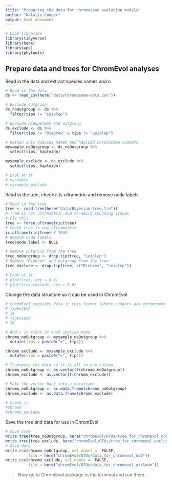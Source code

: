 ```yaml
---
title: "Preparing the data for chromosome evolution models"
author: "Natalie Cooper"
output: html_document
---
```


```r
# Load libraries
library(tidyverse)
library(here)
library(ape)
library(phytools)
```

## Prepare data and trees for ChromEvol analyses

Read in the data and extract species names and n
```r
# Read in the data
ds <- read_csv(here("data/chromosome-data.csv"))

# Exclude outgroup
ds_noOutgroup <- ds %>% 
  filter(tips != "Leiolep")

# Exclude Rieppeleon and outgroup
ds_exclude <- ds %>% 
  filter(tips != "Riebrev" & tips != "Leiolep")

# Retain only species names and haploid chromosome numbers
mysample_noOutgroup <- ds_noOutgroup %>%
  select(tips, haploidn)

mysample_exclude <- ds_exclude %>%
  select(tips, haploidn)

# Look at it
# mysample
# mysample_exclude
```

Read in the tree, check it is ultrametric and remove node labels
```r
# Read in the tree
tree <- read.tree(here("data/Bayesian-tree.tre"))
# Tree is not ultrametric due to weird rounding issues
# Fix this
tree <- force.ultrametric(tree)
# Check tree is now ultrametric
is.ultrametric(tree) # TRUE
# Remove node labels
tree$node.label <- NULL

# Remove outgroup from the tree
tree_noOutgroup <- drop.tip(tree, "Leiolep")
# Remove "Riebrev" and outgroup from the tree
tree_exclude <- drop.tip(tree, c("Riebrev", "Leiolep"))

# Look at it
# plot(tree, cex = 0.6)
# plot(tree_exclude, cex = 0.6)
```

Change the data structure so it can be used in ChromEvol
```r
# ChromEvol requires data in this format (where numbers are chromosome counts as haploid number):
# >SpeciesA
# 14
# >SpeciesB
# 28

# Add > in front of each species name
chromo_noOutgroup <- mysample_noOutgroup %>%
  mutate(tips = paste0(">", tips))

chromo_exclude <- mysample_exclude %>%
  mutate(tips = paste0(">", tips))

# Transpose the data so it is all in one column
chromo_noOutgroup <- as.vector(t(chromo_noOutgroup))
chromo_exclude <- as.vector(t(chromo_exclude))

# Make the vector back into a dataframe
chromo_noOutgroup <- as.data.frame(chromo_noOutgroup)
chromo_exclude <- as.data.frame(chromo_exclude)

# Check it
#chromo
#chromo_exclude
```

Save the tree and data for use in ChromEvol
```r
# Save tree
write.tree(tree_noOutgroup, here("chromEvol/OTUs/tree_for_chromevol_noO"))
write.tree(tree_exclude, here("chromEvol/OTUs/tree_for_chromevol_exclude"))
# Save data
write_csv(chromo_noOutgroup, col_names =  FALSE, 
          file = here("chromEvol/OTUs/data_for_chromevol_noO"))
write_csv(chromo_exclude, col_names =  FALSE, 
          file = here("chromEvol/OTUs/data_for_chromevol_exclude"))
```

> Now go to ChromEvol package in the terminal and run them...